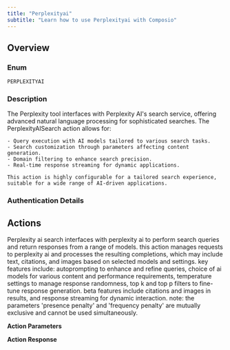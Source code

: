 ```yaml
---
title: "Perplexityai"
subtitle: "Learn how to use Perplexityai with Composio"
---
```



## Overview

### Enum
`PERPLEXITYAI`

### Description
The Perplexity tool interfaces with Perplexity AI's search service, offering advanced natural language processing for sophisticated searches. The PerplexityAISearch action allows for:

    - Query execution with AI models tailored to various search tasks.
    - Search customization through parameters affecting content generation.
    - Domain filtering to enhance search precision.
    - Real-time response streaming for dynamic applications.

    This action is highly configurable for a tailored search experience, suitable for a wide range of AI-driven applications.

### Authentication Details

<Accordion title="API_KEY">
<ParamField path="api_key" type="string" required={true}>
</ParamField>

</Accordion>


## Actions

<AccordionGroup>
<Accordion title="PERPLEXITYAI_PERPLEXITY_AI_SEARCH">
Perplexity ai search interfaces with perplexity ai to perform search queries and return responses from a range of models. this action manages requests to perplexity ai and processes the resulting completions, which may include text, citations, and images based on selected models and settings. key features include: autoprompting to enhance and refine queries, choice of ai models for various content and performance requirements, temperature settings to manage response randomness, top k and top p filters to fine-tune response generation. beta features include citations and images in results, and response streaming for dynamic interaction. note: the parameters 'presence penalty' and 'frequency penalty' are mutually exclusive and cannot be used simultaneously.

**Action Parameters**

<ParamField path="model" type="string" default="sonar">
</ParamField>

<ParamField path="systemContent" type="string" required={true}>
</ParamField>

<ParamField path="userContent" type="string" required={true}>
</ParamField>

<ParamField path="max_tokens" type="integer">
</ParamField>

<ParamField path="temperature" type="number">
</ParamField>

<ParamField path="top_p" type="number">
</ParamField>

<ParamField path="return_citations" type="boolean">
</ParamField>

<ParamField path="return_images" type="boolean">
</ParamField>

<ParamField path="top_k" type="integer">
</ParamField>

<ParamField path="stream" type="boolean">
</ParamField>

<ParamField path="presence_penalty" type="number">
</ParamField>

<ParamField path="frequency_penalty" type="number">
</ParamField>


**Action Response**

<ParamField path="data" type="object">
</ParamField>

<ParamField path="successful" type="boolean">
</ParamField>

<ParamField path="error" type="">
</ParamField>

</Accordion>

</AccordionGroup>
